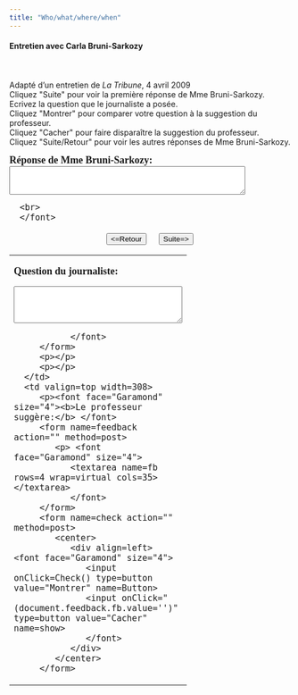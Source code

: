 ```yaml
---
title: "Who/what/where/when"
---
```


#### Entretien avec Carla Bruni-Sarkozy<br />

<br /><br />Adapté d’un entretien de *La Tribune*, 4 avril 2009<br />
Cliquez &quot;Suite&quot; pour voir la  premi&egrave;re réponse de Mme Bruni-Sarkozy. Ecrivez la question que le journaliste a posée. <br>
Cliquez &quot;Montrer&quot; pour comparer votre question &agrave; la suggestion du professeur.<br>
Cliquez &quot;Cacher&quot; pour faire dispara&icirc;tre la suggestion du professeur. <br />
Cliquez &quot;Suite/Retour&quot; pour voir les autres réponses de Mme Bruni-Sarkozy.<br>

<form name=qbox action="" method=post>
   <p><font face="Garamond" size="4"><b>Réponse de Mme Bruni-Sarkozy:<br>
      </b> 
      <textarea name=q rows=3 wrap=virtual cols=50></textarea>
      <br>
      </font>
   </p>
   <center>
      <div align=left> <font face="Garamond" size="4"> 
         <input onClick=begin(-1) type=button value="&lt;=Retour" name=show>
         &nbsp; &nbsp; 
         <input onClick=begin(1) type=button value="Suite=&gt;" name=show>
         <br>
         </font>
      </div>
   </center>
</form>
<p></p>
<p></p>
</td>
<td width=200></td>
</tr>
</tbody> 
</table>
<table width="80%" border=0 align="center">
<tbody>
   <tr>
      <td valign=top width=236>
         <p><font face="Garamond" size="4"><b>Question du journaliste:</b> </font> 
         <form name=Sinput action="" method=post>
            <p> <font face="Garamond" size="4"> 
               <textarea name=Content rows=4 wrap=virtual cols=35></textarea>
               </font> 
         </form>
         <p></p>
         <p></p>
      </td>
      <td valign=top width=308>
         <p><font face="Garamond" size="4"><b>Le professeur suggère:</b> </font> 
         <form name=feedback action="" method=post>
            <p> <font face="Garamond" size="4"> 
               <textarea name=fb rows=4 wrap=virtual cols=35></textarea>
               </font> 
         </form>
         <form name=check action="" method=post>
            <center>
               <div align=left> <font face="Garamond" size="4"> 
                  <input onClick=Check() type=button value="Montrer" name=Button>
                  <input onClick="(document.feedback.fb.value='')" type=button value="Cacher" name=show>
                  </font>
               </div>
            </center>
         </form>

<SCRIPT language=Javascript><!--//
//  This code is based on a script by Marmoe Soemarmo.  
//  Dan Beeby modified it and wrote the creation interface, JavaScripts, and Perl Scripts.
//  http://lang.swarthmore.edu/mellon -- dbeeby@haverford.edu.
//  Content by Alison Murray Levine, University of Virginia, alevine@virginia.edu.
//  You may borrow and modify these scripts, but please give credit where credit is due.
	var Question= new Array();
	var Answer= new Array();
//---------------------DATA--------------------

Question[1]="Je crée une fondation pour la culture et l’éducation parce que la culture et l’éducation sont au cœur de l’exclusion sociale.";Question[2]="Pour moi, les inégalités sociales commencent très tôt, dès l’école primaire.";Question[3]="Oui. Je m’inscris dans la tradition des premières dames qui travaillent dans l’humanitaire.";Question[4]="Concrètement, la fondation va lever des fonds privés pour soutenir et financer les projets des associations.";Question[5]="Oui, nous allons créer des bourses pour favoriser l’entrée des jeunes de milieux défavorisés dans les grandes écoles.";Question[6]="Oui, nous avons le soutien financier de sociétés privées.";Question[7]="Oui, nous pourrions collaborer avec des personnalités comme Luc Besson ou Abdellatif Kechiche.";Question[8]="Oui, absolument, nous avons parlé à Michelle Obama de la fondation.";Question[9]="Je voudrais visiter la banlieue parce que Fadela Amara m’a invitée à l’accompagner. C’est pour moi une occasion de prendre contact et d’observer.";Question[10]="Ma definition personnelle du mot “culture”, c’est une richesse à laquelle tout le monde devrait avoir accès.";Question[11]="Mes premiers souvenirs de la culture sont liés à la lecture, à l’écriture et à la musique.";Question[12]="Le livre qui a changé ma vie, c’est À la recherche du temps perdu. Cette dentelle d’écriture m’a transformée émotionnellement.  J’adore aussi les livres de Virginia Woolf.  Je relis aussi Baudelaire à l’infini, Gérard de Nerval, Rimbaud, Goethe, Leopardi.";Question[13]="Je lis des philosophes, oui, mais je préfère lire des romans ou de la poésie.";Question[14]="Je lis des livres de toutes sortes à mon fils Aurélien.";Question[15]="Les artistes qui m’émeuvent, en peinture, sont les peintres viennois, Schiele, Klimt. J’aime beaucoup Turner, Vermeer, Picasso.";Question[16]="Non, je ne suis pas du tout tentée d’écrire un livre. Je ne rédige jamais en prose. En revanche, j’écris plus que jamais en rimes.";

Answer[1]="Pourquoi créez-vous aujourd’hui une fondation pour la culture et l’éducation ?";Answer[2]="Pour vous, quand est-ce que les inégalités sociales commencent ?";Answer[3]="Est-ce que vous vous inscrivez dans la tradition des premières dames qui travaillent dans l’humanitaire ?";Answer[4]="Concrètement, qu’est-ce que vous allez faire ?";Answer[5]="Allez-vous aussi créer des bourses? ";Answer[6]="Avez-vous le soutien financier de sociétés privées?";Answer[7]="Pourriez-vous collaborer avec des personnalités comme Luc Besson ou Abdellatif Kechiche?";Answer[8]="À Strasbourg, avez-vous parlé à Michelle Obama de la fondation?";Answer[9]="Pourquoi est-ce que vous voulez visiter la banlieue?";Answer[10]="Quelle serait votre définition personnelle du mot “culture” ?";Answer[11]="Quels sont vos premiers souvenirs de la culture?";Answer[12]="Quels livres ont changé votre vie? ";Answer[13]="Lisez-vous aussi des philosophes?";Answer[14]="Quels livres lisez-vous à votre fils Aurélien?";Answer[15]="Quels artistes vous émeuvent? ";Answer[16]="Seriez-vous tentée d’écrire un livre?";

//-------------------END DATA-------------

var NextQ = 0;
var QN = 0;

function begin(QN){
NextQ = NextQ + QN
	if (Question[NextQ] == null) {
alert("Il n’y a plus de questions. Cliquez sur suite/retour pour revoir les questions.")
	}
	document.feedback.fb.value=""
	document.Sinput.Content.value=""
	document.qbox.q.value=Question[NextQ]
}

function Check(){
	if (document.Sinput.Content.value == ""){
        document.feedback.fb.value="Essayez de répondre à la question avant de voir la réponse du professeur."
        }
	else{
	document.feedback.fb.value=Answer[NextQ]
}
}
//--></SCRIPT>